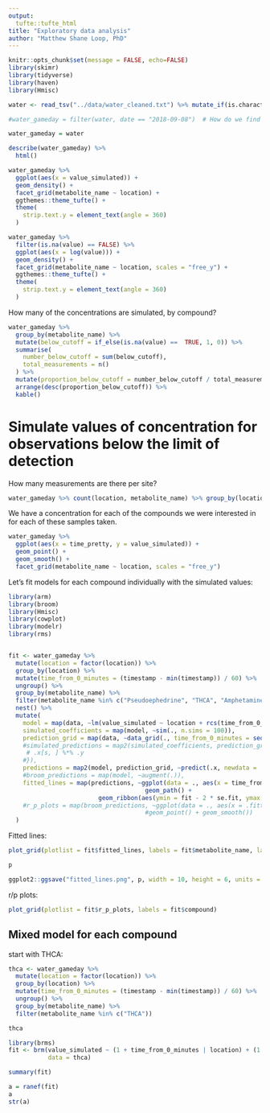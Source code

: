 ```yaml
---
output: 
  tufte::tufte_html
title: "Exploratory data analysis"
author: "Matthew Shane Loop, PhD"
---
```


```r
knitr::opts_chunk$set(message = FALSE, echo=FALSE)
library(skimr)
library(tidyverse)
library(haven)
library(Hmisc)

water <- read_tsv("../data/water_cleaned.txt") %>% mutate_if(is.character, funs(na_if(., "")))

#water_gameday = filter(water, date == "2018-09-08")  # How do we find the gameday measurements now? Is it just gameday measurements in there are the moment?

water_gameday = water
```

```r
describe(water_gameday) %>%
  html()
```

```r
water_gameday %>%
  ggplot(aes(x = value_simulated)) +
  geom_density() +
  facet_grid(metabolite_name ~ location) +
  ggthemes::theme_tufte() +
  theme(
    strip.text.y = element_text(angle = 360)
  )
```

```r
water_gameday %>%
  filter(is.na(value) == FALSE) %>%
  ggplot(aes(x = log(value))) +
  geom_density() +
  facet_grid(metabolite_name ~ location, scales = "free_y") +
  ggthemes::theme_tufte() +
  theme(
    strip.text.y = element_text(angle = 360)
  )
```
How many of the concentrations are simulated, by compound?
```r
water_gameday %>%
  group_by(metabolite_name) %>%
  mutate(below_cutoff = if_else(is.na(value) ==  TRUE, 1, 0)) %>%
  summarise(
    number_below_cutoff = sum(below_cutoff),
    total_measurements = n()
  ) %>%
  mutate(proportion_below_cutoff = number_below_cutoff / total_measurements) %>%
  arrange(desc(proportion_below_cutoff)) %>%
  kable()
```

# Simulate values of concentration for observations below the limit of detection

How many measurements are there per site?
```r
water_gameday %>% count(location, metabolite_name) %>% group_by(location) %>% slice(1) %>% select(location, n) %>% kable()
```

We have a concentration for each of the compounds we were interested in for each of these samples taken.

```r
water_gameday %>%
  ggplot(aes(x = time_pretty, y = value_simulated)) +
  geom_point() +
  geom_smooth() +
  facet_grid(metabolite_name ~ location, scales = "free_y")
```


Let's fit models for each compound individually with the simulated values:
```r
library(arm)
library(broom)
library(Hmisc)
library(cowplot)
library(modelr)
library(rms)


fit <- water_gameday %>%
  mutate(location = factor(location)) %>%
  group_by(location) %>%
  mutate(time_from_0_minutes = (timestamp - min(timestamp)) / 60) %>%
  ungroup() %>%
  group_by(metabolite_name) %>%
  filter(metabolite_name %in% c("Pseudoephedrine", "THCA", "Amphetamine", "Benzoylecgonine", "Noroxycodone")) %>%
  nest() %>%
  mutate(
    model = map(data, ~lm(value_simulated ~ location + rcs(time_from_0_minutes, 3), data = .)),
    simulated_coefficients = map(model, ~sim(., n.sims = 100)),
    prediction_grid = map(data, ~data_grid(., time_from_0_minutes = seq_range(time_from_0_minutes, 20), location)),
    #simulated_predictions = map2(simulated_coefficients, prediction_grid, ~for(s in 1:nrow(.x)){
     # .x[s, ] %*% .y 
    #}),
    predictions = map2(model, prediction_grid, ~predict(.x, newdata = .y, se = TRUE) %>% as_tibble() %>%  bind_cols(.y, .)),
    #broom_predictions = map(model, ~augment(.)),
    fitted_lines = map(predictions, ~ggplot(data = ., aes(x = time_from_0_minutes, y = fit, color = factor(location))) +
                                      geom_path() +
                         geom_ribbon(aes(ymin = fit - 2 * se.fit, ymax = fit + 2 * se.fit, fill = factor(location)), alpha = 0.2) + labs(x = "Time (minutes)", y = "Concentration (ng/mL)") + theme(text = element_text(size = 8)) + scale_color_discrete(name = "Location") + scale_fill_discrete(name = "Location"))#,
    #r_p_plots = map(broom_predictions, ~ggplot(data = ., aes(x = .fitted, y = .resid, color = factor(location))) +
                                      #geom_point() + geom_smooth())
  )

```

Fitted lines:
```r
plot_grid(plotlist = fit$fitted_lines, labels = fit$metabolite_name, label_x = 0.1) -> p

p

ggplot2::ggsave("fitted_lines.png", p, width = 10, height = 6, units = "in")
```

r/p plots:
```r
plot_grid(plotlist = fit$r_p_plots, labels = fit$compound)
```

## Mixed model for each compound

start with THCA:
```r
thca <- water_gameday %>%
  mutate(location = factor(location)) %>%
  group_by(location) %>%
  mutate(time_from_0_minutes = (timestamp - min(timestamp)) / 60) %>%
  ungroup() %>%
  group_by(metabolite_name) %>%
  filter(metabolite_name %in% c("THCA"))

thca
```

```r
library(brms)
fit <- brm(value_simulated ~ (1 + time_from_0_minutes | location) + (1 | run) + time_from_0_minutes,
           data = thca)

summary(fit)

a = ranef(fit)
a
str(a)
```

